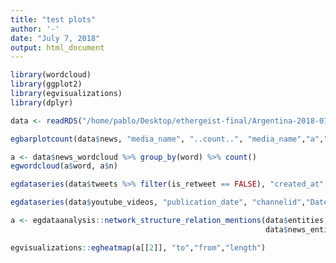 ```yaml
---
title: "test plots"
author: '-'
date: "July 7, 2018"
output: html_document
---
```

```r
library(wordcloud)
library(ggplot2)
library(egvisualizations)
library(dplyr)

data <- readRDS("/home/pablo/Desktop/ethergeist-final/Argentina-2018-07-10.Rds")

```

```r
egbarplotcount(data$news, "media_name", "..count..", "media_name","a","b", "test")
```

```r
a <- data$news_wordcloud %>% group_by(word) %>% count()
egwordcloud(a$word, a$n)
```


```r
egdataseries(data$tweets %>% filter(is_retweet == FALSE), "created_at", "screen_name","Date","Count","Candidate")

egdataseries(data$youtube_videos, "publication_date", "channelid","Date","Count","Candidate")
```

```r
a <- egdataanalysis::network_structure_relation_mentions(data$entities, 
                                                         data$news_entities_mentions)

egvisualizations::egheatmap(a[[2]], "to","from","length")
```
